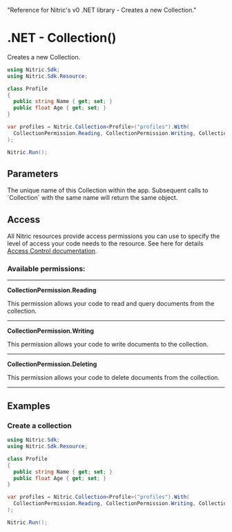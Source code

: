   "Reference for Nitric's v0 .NET library - Creates a new Collection."

# .NET - Collection()

Creates a new Collection.

```csharp
using Nitric.Sdk;
using Nitric.Sdk.Resource;

class Profile
{
  public string Name { get; set; }
  public float Age { get; set; }
}

var profiles = Nitric.Collection<Profile>("profiles").With(
  CollectionPermission.Reading, CollectionPermission.Writing, CollectionPermission.Deleting
);

Nitric.Run();
```

## Parameters

<Properties>
  <Property name="name" required type="string">
    The unique name of this Collection within the app. Subsequent calls to
    `Collection` with the same name will return the same object.
  </Property>
</Properties>

## Access

All Nitric resources provide access permissions you can use to specify the level of access your code needs to the resource. See here for details [Access Control documentation](/concepts/access-control).

### Available permissions:

---

**CollectionPermission.Reading**

This permission allows your code to read and query documents from the collection.

---

**CollectionPermission.Writing**

This permission allows your code to write documents to the collection.

---

**CollectionPermission.Deleting**

This permission allows your code to delete documents from the collection.

---

## Examples

### Create a collection

```csharp
using Nitric.Sdk;
using Nitric.Sdk.Resource;

class Profile
{
  public string Name { get; set; }
  public float Age { get; set; }
}

var profiles = Nitric.Collection<Profile>("profiles").With(
  CollectionPermission.Reading, CollectionPermission.Writing, CollectionPermission.Deleting
);

Nitric.Run();
```
